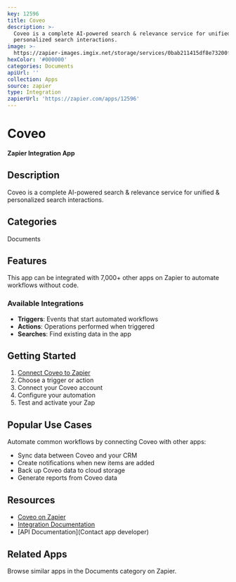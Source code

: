 ```yaml
---
key: 12596
title: Coveo
description: >-
  Coveo is a complete AI-powered search & relevance service for unified &
  personalized search interactions.
image: >-
  https://zapier-images.imgix.net/storage/services/0bab211415df8e73200f86495d151928.png?auto=format%2Ccompress&ixlib=python-3.0.0&q=50
hexColor: '#000000'
categories: Documents
apiUrl: ''
collection: Apps
source: zapier
type: Integration
zapierUrl: 'https://zapier.com/apps/12596'
---
```

# Coveo

**Zapier Integration App**

## Description

Coveo is a complete AI-powered search & relevance service for unified & personalized search interactions.

## Categories

Documents

## Features

This app can be integrated with 7,000+ other apps on Zapier to automate workflows without code.

### Available Integrations

- **Triggers**: Events that start automated workflows
- **Actions**: Operations performed when triggered
- **Searches**: Find existing data in the app

## Getting Started

1. [Connect Coveo to Zapier](https://zapier.com/apps/12596)
2. Choose a trigger or action
3. Connect your Coveo account
4. Configure your automation
5. Test and activate your Zap

## Popular Use Cases

Automate common workflows by connecting Coveo with other apps:

- Sync data between Coveo and your CRM
- Create notifications when new items are added
- Back up Coveo data to cloud storage
- Generate reports from Coveo data

## Resources

- [Coveo on Zapier](https://zapier.com/apps/12596)
- [Integration Documentation](https://zapier.com/apps/12596/integrations)
- [API Documentation](Contact app developer)

## Related Apps

Browse similar apps in the Documents category on Zapier.

